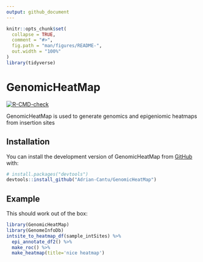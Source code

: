 ```yaml
---
output: github_document
---
```


<!-- README.md is generated from README.Rmd. Please edit that file -->

```r
knitr::opts_chunk$set(
  collapse = TRUE,
  comment = "#>",
  fig.path = "man/figures/README-",
  out.width = "100%"
)
library(tidyverse)

```

# GenomicHeatMap

<!-- badges: start -->
[![R-CMD-check](https://github.com/Adrian-Cantu/GenomicHeatMap/workflows/R-CMD-check/badge.svg)](https://github.com/Adrian-Cantu/GenomicHeatMap/actions)
<!-- badges: end -->

GenomicHeatMap is used to generate genomics and epigeniomic heatmaps from insertion sites

## Installation

You can install the development version of GenomicHeatMap from [GitHub](https://github.com/) with:

``` r
# install.packages("devtools")
devtools::install_github("Adrian-Cantu/GenomicHeatMap")
```

## Example

This should work out of the box:

```r
library(GenomicHeatMap)
library(GenomeInfoDb)
intsite_to_heatmap_df(sample_intSites) %>%
  epi_annotate_df2() %>%
  make_roc() %>%
  make_heatmap(title='nice heatmap')
```

